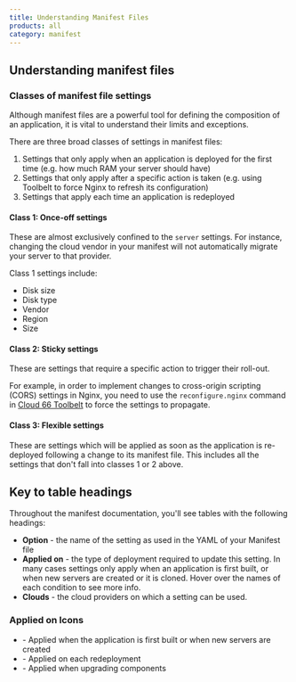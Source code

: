 ```yaml
---
title: Understanding Manifest Files
products: all
category: manifest
---
```


## Understanding manifest files

### Classes of manifest file settings

Although manifest files are a powerful tool for defining the composition of an application, it is vital to understand their limits and exceptions. 

There are three broad classes of settings in manifest files:

1. Settings that only apply when an application is deployed for the first time (e.g. how much RAM your server should have)
2. Settings that only apply after a specific action is taken (e.g. using Toolbelt to force Nginx to refresh its configuration)
3. Settings that apply each time an application is redeployed

#### Class 1: Once-off settings

These are almost exclusively confined to the `server` settings. For instance, changing the cloud vendor in your manifest will not automatically migrate your server to that provider. 

Class 1 settings include:

* Disk size 
* Disk type
* Vendor
* Region
* Size

#### Class 2: Sticky settings

These are settings that require a specific action to trigger their roll-out. 

For example, in order to implement changes to cross-origin scripting (CORS) settings in Nginx, you need to use the `reconfigure.nginx` command in [Cloud 66 Toolbelt](/:product/:version?/toolbelt/_settings-set) to force the settings to propagate.

#### Class 3: Flexible settings

These are settings which will be applied as soon as the application is re-deployed following a change to its manifest file. This includes all the settings that don't fall into classes 1 or 2 above.

## Key to table headings

Throughout the manifest documentation, you'll see tables with the following headings:

* **Option** - the name of the setting as used in the YAML of your Manifest file
* **Applied on** - the type of deployment required to update this setting. In many cases settings only apply when an application is first built, or when new servers are created or it is cloned. Hover over the names of each condition to see more info.
* **Clouds** - the cloud providers on which a setting can be used.

### Applied on Icons

- <Glyph icon="build" /> - Applied when the application is first built or when new servers are created
- <Glyph icon="redeploy" /> - Applied on each redeployment
- <Glyph icon="upgrade" /> - Applied when upgrading components